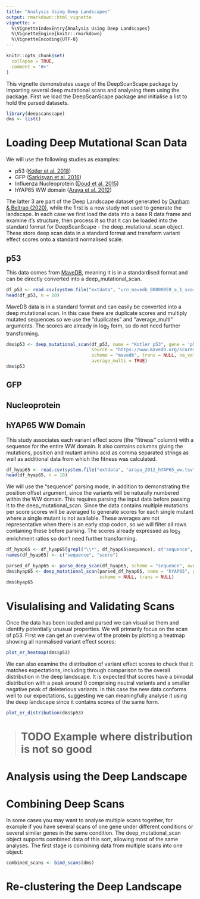 ```yaml
---
title: "Analysis Using Deep Landscapes"
output: rmarkdown::html_vignette
vignette: >
  %\VignetteIndexEntry{Analysis Using Deep Landscapes}
  %\VignetteEngine{knitr::rmarkdown}
  %\VignetteEncoding{UTF-8}
---
```


```r
knitr::opts_chunk$set(
  collapse = TRUE,
  comment = "#>"
)
```

This vignette demonstrates usage of the DeepScanScape package by importing several deep mutational scans and analysing them using the  package.
First we load the DeepScanScape package and initialise a list to hold the parsed datasets.

```r
library(deepscanscape)
dms <- list()
```

# Loading Deep Mutational Scan Data

We will use the following studies as examples:

* p53 ([Kotler et al. 2018](https://doi.org/10.1016/j.molcel.2018.06.012))
* GFP ([Sarkisyan et al. 2016](https://doi.org/10.1038/nature17995))
* Influenza Nucleoprotein ([Doud et al. 2015](https://doi.org/10.1093/molbev/msv167))
* hYAP65 WW domain ([Araya et al. 2012](https://doi.org/10.1073/pnas.1209751109))

The latter 3 are part of the Deep Landscape dataset generated by [Dunham & Beltrao (2020)](https://doi.org/10.1101/2020.05.26.116756), while the first is a new study not used to generate the landscape.
In each case we first load the data into a base R data frame and examine it's structure, then process it so that it can be loaded into the standard format for DeepScanScape - the deep_mutational_scan object.
These store deep scan data in a standard format and transform variant effect scores onto a standard normalised scale. 

## p53

This data comes from [MaveDB](https://www.mavedb.org), meaning it is in a standardised format and can be directly converted into a deep_mutational_scan.

```r
df_p53 <- read.csv(system.file("extdata", "urn_mavedb_00000059_a_1_scores.csv", package = "deepscanscape"), skip = 4)
head(df_p53, n = 10)
```

MaveDB data is in a standard format and can easily be converted into a deep mutational scan.
In this case there are duplicate scores and multiply mutated sequences so we use the "duplicates" and "average_multi" arguments.
The scores are already in log<sub>2</sub> form, so do not need further transforming.

```r
dms$p53 <- deep_mutational_scan(df_p53, name = "Kotler p53", gene = 'p53', study = 'Kotler et al. (2018)',
                                source = "https://www.mavedb.org/scoreset/urn:mavedb:00000059-a-1/",
                                scheme = "mavedb", trans = NULL, na_value = 'impute', duplicates = "mean",
                                average_multi = TRUE)
dms$p53
```

## GFP

## Nucleoprotein

## hYAP65 WW Domain

This study associates each variant effect score (the "fitness" column) with a sequence for the entire WW domain.
It also contains columns giving the mutations, position and mutant amino acid as comma separated strings as well as additional data from which the fitness was calculated.

```r
df_hyap65 <- read.csv(system.file("extdata", "araya_2012_hYAP65_ww.tsv", package = "deepscanscape"), sep = "\t")
head(df_hyap65, n = 10)
```

We will use the "sequence" parsing mode, in addition to demonstrating the position offset argument, since the variants will be naturally numbered within the WW domain.
This requires parsing the input data before passing it to the deep_mutational_scan.
Since the data contains multiple mutations per score scores will be averaged to generate scores for each single mutant where a single mutant is not available.
These averages are not representative when there is an early stop codon, so we will filter all rows containing these before parsing.
The scores already expressed as log<sub>2</sub> enrichment ratios so don't need further transforming.

```r
df_hyap65 <- df_hyap65[grepl("\\*", df_hyap65$sequence), c("sequence", "fitness")]
names(df_hyap65) <- c("sequence", "score")

parsed_df_hyap65 <- parse_deep_scan(df_hyap65, scheme = "sequence", average_multi = TRUE, position_offset = 169)
dms$hyap65 <- deep_mutational_scan(parsed_df_hyap65, name = "hYAP65", gene = "hYAP65", study = "Araya et al. 2012", 
                                   scheme = NULL, trans = NULL)
dms$hyap65
```

# Visulalising and Validating Scans

Once the data has been loaded and parsed we can visualise them and identify potentially unusual properties.
We will primarily focus on the scan of p53.
First we can get an overview of the protein by plotting a heatmap showing all normalised variant effect scores:

```r
plot_er_heatmap(dms$p53)
```
We can also examine the distribution of variant effect scores to check that it matches expectations, including through comparison to the overall distribution in the deep landscape.
It is expected that scores have a bimodal distribution with a peak around 0 comprising neutral variants and a smaller negative peak of deleterious variants.
In this case the new data conforms well to our expectations, suggesting we can meaningfully analyse it using the deep landscape since it contains scores of the same form.

```r
plot_er_distribution(dms$p53)
```
># TODO Example where distribution is not so good

# Analysis using the Deep Landscape

# Combining Deep Scans

In some cases you may want to analyse multiple scans together, for example if you have several scans of one gene under different conditions or several similar genes in the same condition.
The deep_mutational_scan object supports combined data of this sort, allowing most of the same analyses.
The first stage is combining data from multiple scans into one object:

```r
combined_scans <- bind_scans(dms)
```

# Re-clustering the Deep Landscape

